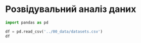 # Розвідувальний аналіз даних

```python
import pandas as pd
```


```python
df = pd.read_csv('../00_data/datasets.csv')
df
```